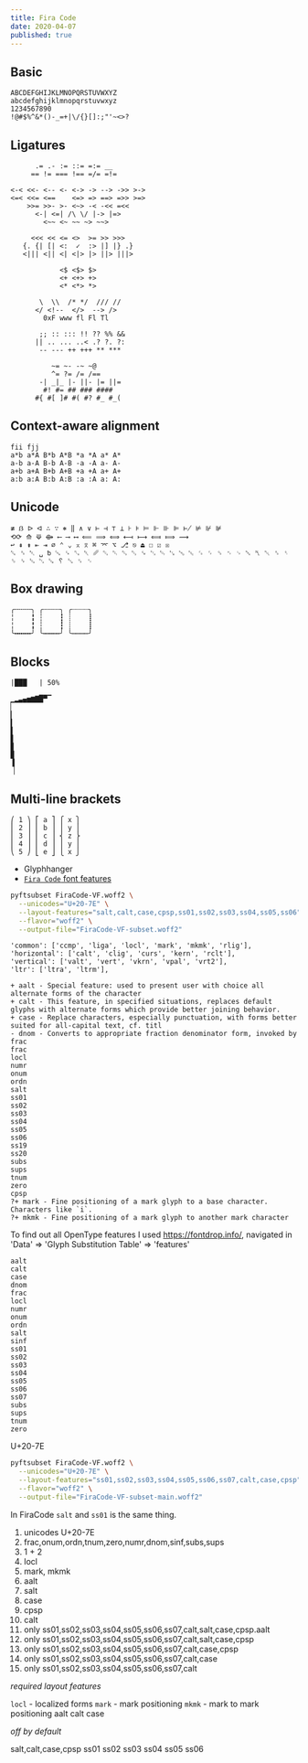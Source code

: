 ```yaml
---
title: Fira Code
date: 2020-04-07
published: true
---
```


## Basic

```
ABCDEFGHIJKLMNOPQRSTUVWXYZ
abcdefghijklmnopqrstuvwxyz
1234567890
!@#$%^&*()-_=+|\/{}[]:;"'~<>?
```

## Ligatures

```
      .= .- := ::= =:= __
     == != === !== =/= =!=

<-< <<- <-- <- <-> -> --> ->> >->
<=< <<= <==    <=> => ==> =>> >=>
    >>= >>- >- <~> -< -<< =<<
      <-| <=| /\ \/ |-> |=>
        <~~ <~ ~~ ~> ~~>

     <<< << <= <>  >= >> >>>
   {. {| [| <:  ✓  :> |] |} .}
   <||| <|| <| <|> |> ||> |||>

            <$ <$> $>
            <+ <+> +>
            <* <*> *>

       \  \\  /* */  /// //
      </ <!--  </>  --> />
        0xF www fl Fl Tl

       ;; :: ::: !! ?? %% && 
      || .. ... ..< .? ?. ?:
       -- --- ++ +++ ** ***

          ~= ~- -~ ~@
          ^= ?= /= /==
       -| _|_ |- ||- |= ||=
        #! #= ## ### ####
      #{ #[ ]# #( #? #_ #_(
```

## Context-aware alignment

```
fii fjj
a*b a*A B*b A*B *a *A a* A*
a-b a-A B-b A-B -a -A a- A-
a+b a+A B+b A+B +a +A a+ A+
a:b a:A B:b A:B :a :A a: A:
```

## Unicode

```
≢ ẞ ᐅ ᐊ ∴ ∵ ⎈ ‖ ∧ ∨ ⊢ ⊣ ⊤ ⊥ ⊦ ⊧ ⊨ ⊩ ⊪ ⊫ ⊬ ⊭ ⊮ ⊯
⟲⟳ ⟰ ⟱ ⟴ ⟵ ⟶ ⟷ ⟸ ⟹ ⟺ ⟻ ⟼ ⟽ ⟾ ⟿
↩ ⇞ ⇟ ⇤ ⇥ ⌀ ⌃ ⌄ ⌅ ⌆ ⌘ ⌤ ⌥ ⎇ ⎋ ⏏ ☐ ☑ ☒
␆ ␈ ␇ ␣ ␢ ␘ ␍ ␐ ␡ ␥ ␔ ␑ ␓ ␒ ␙ ␃ ␄ ␗ ␅ ␛ ␜ ␌ ␝ ␉ ␊ ␕ ␤ ␀ ␞ ␏ ␎ ␠ ␁ ␂ ␚ ␦ ␖ ␟ ␋
```

## Box drawing

```
╭╌╌╌╌╮ ╭┄┄┄┄╮ ╭┈┈┈┈╮
╎    ╏ ┆    ┇ ┊    ┋
╎    ╏ ┆    ┇ ┊    ┋
╰╍╍╍╍╯ ╰┅┅┅┅╯ ╰┉┉┉┉╯
```

## Blocks

```
|███   | 50%

▁▂▃▄▅▆▇█▀▔
▏
▎
▍
▌
▋
▊
▉
▐
▕
```

## Multi-line brackets

```
⎛ 1 ⎞ ⎡ a ⎤ ⎧ x ⎫
⎜ 2 ⎟ ⎢ b ⎥ ⎪ y ⎪
⎜ 3 ⎟ ⎢ c ⎥ ⎨ z ⎬
⎜ 4 ⎟ ⎢ d ⎥ ⎪ y ⎪
⎝ 5 ⎠ ⎣ e ⎦ ⎩ x ⎭
```

* Glyphhanger
* [`Fira Code` font features](https://github.com/tonsky/FiraCode/wiki/How-to-enable-stylistic-sets)

```sh
pyftsubset FiraCode-VF.woff2 \
  --unicodes="U+20-7E" \
  --layout-features="salt,calt,case,cpsp,ss01,ss02,ss03,ss04,ss05,ss06" \
  --flavor="woff2" \
  --output-file="FiraCode-VF-subset.woff2"
```

```
'common': ['ccmp', 'liga', 'locl', 'mark', 'mkmk', 'rlig'], 
'horizontal': ['calt', 'clig', 'curs', 'kern', 'rclt'], 
'vertical': ['valt', 'vert', 'vkrn', 'vpal', 'vrt2'], 
'ltr': ['ltra', 'ltrm'], 
```

```
+ aalt - Special feature: used to present user with choice all alternate forms of the character
+ calt - This feature, in specified situations, replaces default glyphs with alternate forms which provide better joining behavior. 
+ case - Replace characters, especially punctuation, with forms better suited for all-capital text, cf. titl
- dnom - Converts to appropriate fraction denominator form, invoked by frac
frac
locl
numr
onum
ordn
salt
ss01
ss02
ss03
ss04
ss05
ss06
ss19
ss20
subs
sups
tnum
zero
cpsp
?+ mark - Fine positioning of a mark glyph to a base character. Characters like `i`.
?+ mkmk - Fine positioning of a mark glyph to another mark character
```

To find out all OpenType features I used https://fontdrop.info/, navigated in 'Data' => 'Glyph Substitution Table' => 'features'

```
aalt
calt
case
dnom
frac
locl
numr
onum
ordn
salt
sinf
ss01
ss02
ss03
ss04
ss05
ss06
ss07
subs
sups
tnum
zero
```


U+20-7E

```sh
pyftsubset FiraCode-VF.woff2 \
  --unicodes="U+20-7E" \
  --layout-features="ss01,ss02,ss03,ss04,ss05,ss06,ss07,calt,case,cpsp" \
  --flavor="woff2" \
  --output-file="FiraCode-VF-subset-main.woff2"
```

In FiraCode `salt` and `ss01` is the same thing.

1. unicodes U+20-7E
2. frac,onum,ordn,tnum,zero,numr,dnom,sinf,subs,sups
3. 1 + 2
4. locl
5. mark, mkmk
6. aalt
7. salt
8. case
9. cpsp
10. calt
11. only ss01,ss02,ss03,ss04,ss05,ss06,ss07,calt,salt,case,cpsp.aalt
12. only ss01,ss02,ss03,ss04,ss05,ss06,ss07,calt,salt,case,cpsp
13. only ss01,ss02,ss03,ss04,ss05,ss06,ss07,calt,case,cpsp
14. only ss01,ss02,ss03,ss04,ss05,ss06,ss07,calt,case
15. only ss01,ss02,ss03,ss04,ss05,ss06,ss07,calt

_required layout features_

`locl` - localized forms
`mark` - mark positioning
`mkmk` - mark to mark positioning
aalt
calt
case

_off by default_

salt,calt,case,cpsp
ss01
ss02
ss03
ss04
ss05
ss06
